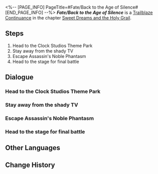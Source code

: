 <%-- [PAGE_INFO]
PageTitle=#Fate/Back to the Age of Silence#
[END_PAGE_INFO] --%>
{{Stub|Dialogue.}}
{{Mission Infobox
|id            = 1040551
|title         = 
|image         = Mission Fate/Back to the Age of Silence.png{{subst:void|<!--$UPLOAD:<<SpriteOutput/Chronicle/1040551.png>-<Mission Fate/Back to the Age of Silence.png>-<Fate's Atlas Images>>-->}}
|type          = Trailblaze Continuance
|event_name    = 
|chapter       = Sweet Dreams and the Holy Grail
|requirements  = [[Trailblaze Continuance]] ''[[Fate/Night in Dreamland]]'' completed
|summary       = A decayed soul from ten Amber Eras ago, the sorrowful director of terrible movies, Grady, seeks to toy with you at his whim. His dream of becoming a great director was crushed by a lack of talent, leaving behind a heart aged far too young, consumed by insecurity and obsession. Who would've thought that the key to unlocking both his Noble Phantasm and his emotional wounds would be a tasteless, cross-era fan meet-and-greet?
|characters    = Archer; Aventurine; Boothill; Grady; Miss Note; Mysterious TV; Robin; Saber; Skott; Trailblazer
|startLocation = [[Penacony]] - [[Clock Studios Theme Park]]
|world         = Penacony
|area          = Clock Studios Theme Park
|prev          = Fate/Night in Dreamland
|next          = Fate/Return of Starry Sea
|rewards       = Trailblaze EXP*800; Stellar Jade*100; Traveler's Guide*6; Refined Aether*6; Credit*120,000
}}
'''''Fate/Back to the Age of Silence''''' is a [[Trailblaze Continuance]] in the chapter [[Sweet Dreams and the Holy Grail]].

==Steps==
# Head to the Clock Studios Theme Park
# Stay away from the shady TV
# Escape Assassin's Noble Phantasm
# Head to the stage for final battle

<!--
==Gameplay Notes==

--><!--
==Trial Character==

-->
==Dialogue==
{{Stub Dialogue}}
===Head to the Clock Studios Theme Park{{subst:void|<!--104055101-->}}===
{{Mission Description|type=continuance|location=Clock Studios Theme Park|Since Trailblazer never texted the Cowboy, what exactly is waiting at the theme park?}}
{{Dialogue Start}}
:{{tx}}
{{Dialogue End}}

===Stay away from the shady TV{{subst:void|<!--104055103-->}}===
{{Mission Description|type=continuance|location=Clock Studios Theme Park|update|Would you step on a rainbow-coated interstellar antimatter mine? Likewise, would you go near a TV that's obviously a trap?}}
{{Dialogue Start}}
:{{tx}}
{{Dialogue End}}

===Escape Assassin's Noble Phantasm{{subst:void|<!--104055105-->}}===
{{Mission Description|type=continuance|location=Clock Studios Theme Park|update|Come now, come and savor this chilling show, crafted just for you &mdash; a silent horror all your own.}}
{{Dialogue Start}}
:{{tx}}
{{Dialogue End}}

===Head to the stage for final battle{{subst:void|<!--104055107-->}}===
{{Mission Description|type=continuance|location=Clock Studios Theme Park|update|An obvious villain like Old Oti, and Miss Note switching sides? Something tells you this fight won't be a cakewalk.}}
{{Dialogue Start}}
:{{tx}}
{{Dialogue End}}

==Other Languages==
{{Other Languages
|en   = Fate/Back to the Age of Silence
|zhs  = 命运/重返静默时代
|zht  = 命運/重返靜默時代
|ja   = Fate&nbsp;/&nbsp;沈黙の時代への回帰
|ko   = Fate/침묵의 시대로의 귀환
|es   = Fate/Retorno a la era del silencio
|fr   = Fate/Retour à l'ère du silence
|ru   = Судьба: Возвращение в эпоху молчания
|th   = Fate/ หวนสู่ยุคแห่งความเงียบงัน
|vi   = Fate/Trở Lại Thời Đại Tĩnh Lặng
|de   = Fate/Zurück zur Ära der Stille
|id   = Fate/Kembali ke Era yang Sunyi
|pt   = Fate/Retorno à Era do Silêncio
}}

==Change History==
{{Change History|3.4}}
